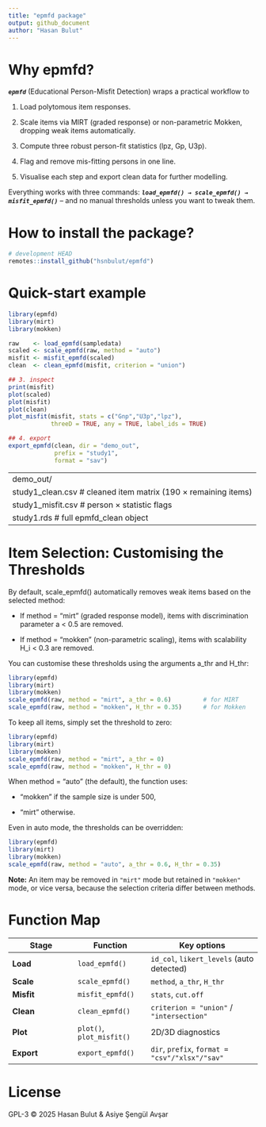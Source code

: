 ```yaml
---
title: "epmfd package"
output: github_document
author: "Hasan Bulut"
---
```


# Why epmfd?

***`epmfd`*** (Educational Person-Misfit Detection) wraps a practical workflow to

1.  Load polytomous item responses.

2.  Scale items via MIRT (graded response) or non-parametric Mokken, dropping weak items automatically.

3.  Compute three robust person-fit statistics (lpz, Gp, U3p).

4.  Flag and remove mis-fitting persons in one line.

5.  Visualise each step and export clean data for further modelling.

Everything works with three commands: ***`load_epmfd() → scale_epmfd() → misfit_epmfd()`*** – and no manual thresholds unless you want to tweak them.

# How to install the package?

```r
# development HEAD
remotes::install_github("hsnbulut/epmfd")
```

# Quick-start example

```r
library(epmfd)
library(mirt)
library(mokken)

raw    <- load_epmfd(sampledata)
scaled <- scale_epmfd(raw, method = "auto")
misfit <- misfit_epmfd(scaled)
clean  <- clean_epmfd(misfit, criterion = "union")

## 3. inspect
print(misfit)
plot(scaled)
plot(misfit)
plot(clean)
plot_misfit(misfit, stats = c("Gnp","U3p","lpz"),
            threeD = TRUE, any = TRUE, label_ids = TRUE)

## 4. export
export_epmfd(clean, dir = "demo_out", 
             prefix = "study1", 
             format = "sav")

```

---
demo_out/
  study1_clean.csv    # cleaned item matrix (190 × remaining items)
  study1_misfit.csv   # person × statistic flags
  study1.rds          # full epmfd_clean object
---

# Item Selection: Customising the Thresholds

By default, scale_epmfd() automatically removes weak items based on the selected method:

-   If method = "mirt" (graded response model), items with discrimination parameter a \< 0.5 are removed.

-   If method = "mokken" (non-parametric scaling), items with scalability H_i \< 0.3 are removed.

You can customise these thresholds using the arguments a_thr and H_thr:

```r
library(epmfd)
library(mirt)
library(mokken)
scale_epmfd(raw, method = "mirt", a_thr = 0.6)         # for MIRT
scale_epmfd(raw, method = "mokken", H_thr = 0.35)      # for Mokken
```

To keep all items, simply set the threshold to zero:

```r
library(epmfd)
library(mirt)
library(mokken)
scale_epmfd(raw, method = "mirt", a_thr = 0)
scale_epmfd(raw, method = "mokken", H_thr = 0)
```

When method = "auto" (the default), the function uses:

-   "mokken" if the sample size is under 500,

-   "mirt" otherwise.

Even in auto mode, the thresholds can be overridden:

```r
library(epmfd)
library(mirt)
library(mokken)
scale_epmfd(raw, method = "auto", a_thr = 0.6, H_thr = 0.35)
```

**Note:** An item may be removed in `"mirt"` mode but retained in `"mokken"` mode, or vice versa, because the selection criteria differ between methods.

# Function Map

| Stage      | Function                  | Key options                                    |
|-------------------|---------------------|--------------------------------|
| **Load**   | `load_epmfd()`            | `id_col`, `likert_levels` (auto detected)      |
| **Scale**  | `scale_epmfd()`           | `method`, `a_thr`, `H_thr`                     |
| **Misfit** | `misfit_epmfd()`          | `stats`, `cut.off`                             |
| **Clean**  | `clean_epmfd()`           | `criterion = "union"` / `"intersection"`       |
| **Plot**   | `plot()`, `plot_misfit()` | 2D/3D diagnostics                              |
| **Export** | `export_epmfd()`          | `dir`, `prefix`, `format = "csv"/"xlsx"/"sav"` |

# License

GPL-3 © 2025 Hasan Bulut & Asiye Şengül Avşar

